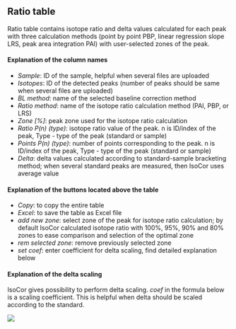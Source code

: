 ## Ratio table

Ratio table contains isotope ratio and delta values calculated for each peak with three calculation methods (point by point PBP, linear regression slope LRS, peak area integration PAI) with user-selected zones of the peak.

#### Explanation of the column names

-   *Sample*: ID of the sample, helpful when several files are uploaded\
-   *Isotopes*: ID of the detected peaks (number of peaks should be same when several files are uploaded)\
-   *BL method*: name of the selected baseline correction method\
-   *Ratio method*: name of the isotope ratio calculation method (PAI, PBP, or LRS)\
-   *Zone [%]*: peak zone used for the isotope ratio calculation\
-   *Ratio P(n) (type)*: isotope ratio value of the peak. n is ID/index of the peak, Type - type of the peak (standard or sample)\
-   *Points P(n) (type)*: number of points corresponding to the peak. n is ID/index of the peak, Type - type of the peak (standard or sample)\
-   *Delta*: delta values calculated according to standard-sample bracketing method; when several standard peaks are measured, then IsoCor uses average value

#### Explanation of the buttons located above the table

-   *Copy*: to copy the entire table\
-   *Excel*: to save the table as Excel file\
-   *add new zone*: select zone of the peak for isotope ratio calculation; by default IsoCor calculated isotope ratio with 100%, 95%, 90% and 80% zones to ease comparison and selection of the optimal zone\
-   *rem selected zone*: remove previously selected zone\
-   *set coef*: enter coefficient for delta scaling, find detailed explanation below

#### Explanation of the delta scaling

IsoCor gives possibility to perform delta scaling. *coef* in the formula below is a scaling coefficient. This is helpful when delta should be scaled according to the standard.

![](images/07_ratio_table_01.png)
